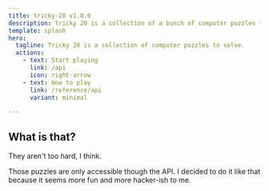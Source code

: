 ```yaml
---
title: tricky-20 v1.0.0
description: Tricky 20 is a collection of a bunch of computer puzzles to solve.
template: splash
hero:
  tagline: Tricky 20 is a collection of computer puzzles to solve.
  actions:
    - text: Start playing
      link: /api
      icon: right-arrow
    - text: How to play
      link: /reference/api
      variant: minimal

---
```



## What is that?

<CardGrid>
  <Card icon="puzzle" title="Collection of computer puzzles">They aren't too hard, I think.</Card>

  <Card icon="seti:json" title="Only accessible though an API">Those puzzles are only accessible though
the API. I decided to do it like that because it seems more fun and more hacker-ish to me.</Card>
</CardGrid>

<LinkCard
  title="Codeberg repository, you can also report bugs there!"
  href="https://codeberg.org/Jayden295/tricky-20"
/>
